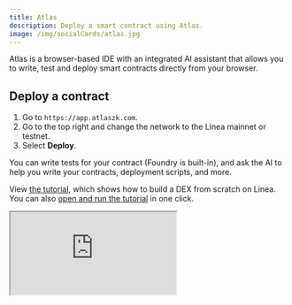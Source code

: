 ```yaml
---
title: Atlas
description: Deploy a smart contract using Atlas.
image: /img/socialCards/atlas.jpg
---
```


Atlas is a browser-based IDE with an integrated AI assistant that allows you to write, test and deploy smart contracts directly from your browser.

## Deploy a contract

1. Go to `https://app.atlaszk.com`.
1. Go to the top right and change the network to the Linea mainnet or testnet.
1. Select **Deploy**.

You can write tests for your contract (Foundry is built-in), and ask the AI to help you write your
contracts, deployment scripts, and more.

View [the tutorial](https://youtube.com/embed/mnyYizj3l_8?si=eVXHsWWZxlg9EU4D), which shows how to build a
DEX from scratch on Linea. You can also [open and run the tutorial](https://app.atlaszk.com/projects?template=https://github.com/sameesiddiqui/LilDex&open=LilDex.sol) in one click.

<div class="center-container">
    <div class="video-container">
      <iframe
        class="video-iframe"
        src="https://youtube.com/embed/mnyYizj3l_8?si=eVXHsWWZxlg9EU4D"
        title="How to build a DEX (like uniswap) in 1 smart contract"
        allow="accelerometer; autoplay; clipboard-write; encrypted-media; gyroscope; picture-in-picture; web-share"
        allowFullScreen></iframe>
    </div>
</div>
